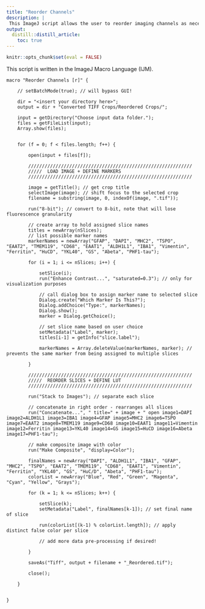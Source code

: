 ```yaml
---
title: "Reorder Channels"
description: |
 This ImageJ script allows the user to reorder imaging channels as necessary to facilitate downstream analysis.
output:
  distill::distill_article:
    toc: true
---
```


```r
knitr::opts_chunk$set(eval = FALSE)
```

This script is written in the ImageJ Macro Language (IJM).

``` .ijm
macro "Reorder Channels [r]" {

    // setBatchMode(true); // will bypass GUI!

    dir = "<insert your directory here>";
    output = dir + "Converted TIFF Crops/Reordered Crops/";

    input = getDirectory("Choose input data folder.");
    files = getFileList(input);
    Array.show(files);

    
    for (f = 0; f < files.length; f++) {

        open(input + files[f]);
        
        ////////////////////////////////////////////////////////////
        /////  LOAD IMAGE + DEFINE MARKERS
        ////////////////////////////////////////////////////////////
        
        image = getTitle(); // get crop title
        selectImage(image); // shift focus to the selected crop
        filename = substring(image, 0, indexOf(image, ".tif"));
        
        run("8-bit"); // convert to 8-bit, note that will lose fluorescence granularity
    
        // create array to hold assigned slice names
        titles = newArray(nSlices);
        // list possible marker names
        markerNames = newArray("GFAP", "DAPI", "MHC2", "TSPO", "EAAT2", "TMEM119", "CD68", "EAAT1", "ALDH1L1", "IBA1", "Vimentin", "Ferritin", "HuCD", "YKL40", "GS", "Abeta", "PHF1-tau");
        
        for (i = 1; i <= nSlices; i++) {
             
            setSlice(i);
            run("Enhance Contrast...", "saturated=0.3"); // only for visualization purposes
    
            // call dialog box to assign marker name to selected slice
            Dialog.create("Which Marker Is This?");
            Dialog.addChoice("Type:", markerNames);
            Dialog.show();
            marker = Dialog.getChoice();
    
            // set slice name based on user choice
            setMetadata("Label", marker);
            titles[i-1] = getInfo("slice.label");
            
            markerNames = Array.deleteValue(markerNames, marker); // prevents the same marker from being assigned to multiple slices
            
        }   
    
        ////////////////////////////////////////////////////////////
        /////  REORDER SLICES + DEFINE LUT
        ////////////////////////////////////////////////////////////
        
        run("Stack to Images"); // separate each slice
    
        // concatenate in right order - rearranges all slices
        run("Concatenate...", " title=" + image + " open image1=DAPI image2=ALDH1L1 image3=IBA1 image4=GFAP image5=MHC2 image6=TSPO image7=EAAT2 image8=TMEM119 image9=CD68 image10=EAAT1 image11=Vimentin image12=Ferritin image13=YKL40 image14=GS image15=HuCD image16=Abeta image17=PHF1-tau");
    
        // make composite image with color
        run("Make Composite", "display=Color");
        
        finalNames = newArray("DAPI", "ALDH1L1", "IBA1", "GFAP", "MHC2", "TSPO", "EAAT2", "TMEM119", "CD68", "EAAT1", "Vimentin", "Ferritin", "YKL40", "GS", "HuC/D", "Abeta", "PHF1-tau");
        colorList = newArray("Blue", "Red", "Green", "Magenta", "Cyan", "Yellow", "Grays");
                
        for (k = 1; k <= nSlices; k++) {
             
            setSlice(k);
            setMetadata("Label", finalNames[k-1]); // set final name of slice
    
            run(colorList[(k-1) % colorList.length]); // apply distinct false color per slice
            
            // add more data pre-processing if desired!
            
        }
        
        saveAs("Tiff", output + filename + "_Reordered.tif");
        
        close();

    }
    
    
}
```
